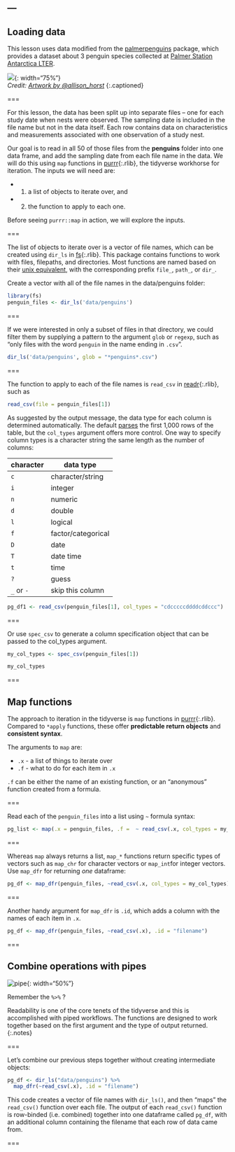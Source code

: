 ---
---

## Loading data

This lesson uses data modified from the [palmerpenguins](https://allisonhorst.github.io/palmerpenguins/index.html) package, which provides a dataset about 3 penguin species collected at [Palmer Station Antarctica LTER](https://pal.lternet.edu/). 

![]({% include asset.html path="images/lter_penguins.png" %}){: width="75%"}  
*Credit: [Artwork by @allison_horst](https://www.allisonhorst.com/)*
{:.captioned}


===

For this lesson, the data has been split up into separate files -- one for each study date when nests were observed. The sampling date is included in the file name but not in the data itself. Each row contains data on characteristics and measurements associated with one observation of a study nest. 

Our goal is to read in all 50 of those files from the **penguins** folder into one data frame, and add the sampling date from each file name in the data. We will do this using `map` functions in [purrr](){:.rlib}, the tidyverse workhorse for iteration. The inputs we will need are:

* (1) a list of objects to iterate over, and 
* (2) the function to apply to each one. 

Before seeing `purrr::map` in action, we will explore the inputs. 

===

The list of objects to iterate over is a vector of file names, which can be created using `dir_ls` in [fs](){:.rlib}. This package contains functions to work with files, filepaths, and directories. Most functions are named based on their [unix equivalent](https://fs.r-lib.org/articles/function-comparisons.html), with the corresponding prefix `file_`, `path_`, or `dir_`. 

Create a vector with all of the file names in the data/penguins folder:

```r
library(fs)
penguin_files <- dir_ls('data/penguins')
```

===

If we were interested in only a subset of files in that directory, we could filter them by supplying a pattern to the argument `glob` or `regexp`, such as "only files with the word `penguin` in the name ending in `.csv`". 

```r
dir_ls('data/penguins', glob = "*penguins*.csv")
```


===

The function to apply to each of the file names is `read_csv` in [readr](){:.rlib}, such as

```r
read_csv(file = penguin_files[1])
```

As suggested by the output message, the data type for each column is determined automatically. The default [parses](https://readr.tidyverse.org/articles/readr.html#vector-parsers) the first 1,000 rows of the table, but the `col_types` argument offers more control. One way to specify column types is a character string the same length as the number of columns:

| character   | data type       |
|-------------+------------------|
| `c`    |  character/string    |
| `i`    |  integer             |
| `n`    |  numeric             |
| `d`    |  double              |
| `l`    | logical              |
| `f`    | factor/categorical   |
| `D`    | date             |
| `T`    | date time        |
| `t`    | time       |
| `?`    | guess      |
| `_` or `-` | skip this column |

```r
pg_df1 <- read_csv(penguin_files[1], col_types = "cdcccccddddcddccc")
```

===

Or use `spec_csv` to generate a column specification object that can be passed to the col_types argument. 

```r
my_col_types <- spec_csv(penguin_files[1])
```
```r
my_col_types
```

===

## Map functions

The approach to iteration in the tidyverse is `map` functions in [purrr](){:.rlib}. Compared to `*apply` functions, these offer **predictable return objects** and **consistent syntax**. 

The arguments to `map` are: 

* `.x` - a list of things to iterate over
* `.f` - what to do for each item in `.x`

`.f` can be either the name of an existing function, or an "anonymous" function created from a formula. 

===

Read each of the `penguin_files` into a list using `~` formula syntax:

```r
pg_list <- map(.x = penguin_files, .f =  ~ read_csv(.x, col_types = my_col_types))
```

===

Whereas `map` always returns a list, `map_*` functions return specific types of vectors such as `map_chr` for character vectors or `map_int`for integer vectors. Use `map_dfr` for returning *one* dataframe:

```r
pg_df <- map_dfr(penguin_files, ~read_csv(.x, col_types = my_col_types))
```


===

Another handy argument for `map_dfr` is `.id`, which adds a column with the names of each item in `.x`. 

```r
pg_df <- map_dfr(penguin_files, ~read_csv(.x), .id = "filename")
```

===

## Combine operations with pipes


![pipe]({% include asset.html path="images/pipe.jpeg" %}){: width="50%"}

Remember the `%>%` ? 

Readability is one of the core tenets of the tidyverse and this is accomplished with piped workflows. The functions are designed to work together based on the first argument and the type of output returned. 
{:.notes}

===

Let's combine our previous steps together without creating intermediate objects:

```r
pg_df <- dir_ls("data/penguins") %>%
  map_dfr(~read_csv(.x), .id = "filename")
```

This code creates a vector of file names with `dir_ls()`, and then "maps" the `read_csv()` function over each file. The output of each `read_csv()` function is row-binded (i.e. combined) together into one dataframe called `pg_df`, with an additional column containing the filename that each row of data came from. 

===

